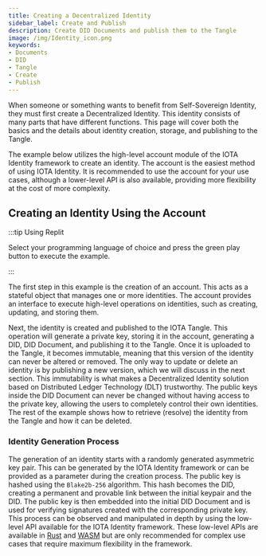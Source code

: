 ```yaml
---
title: Creating a Decentralized Identity
sidebar_label: Create and Publish
description: Create DID Documents and publish them to the Tangle
image: /img/Identity_icon.png
keywords:
- Documents
- DID
- Tangle
- Create
- Publish
---
```


When someone or something wants to benefit from Self-Sovereign Identity, they must first create a Decentralized Identity. This identity consists of many parts that have different functions. This page will cover both the basics and the details about identity creation, storage, and publishing to the Tangle.

The example below utilizes the high-level account module of the IOTA Identity framework to create an identity. The account is the easiest method of using IOTA Identity. It is recommended to use the account for your use cases, although a lower-level API is also available, providing more flexibility at the cost of more complexity.

## Creating an Identity Using the Account

:::tip Using Replit

Select your programming language of choice and press the green play button to execute the example.

:::

<CodeSnippet 
    nodeReplitLink="https://repl.it/@IOTAFoundation/create-did?lite=true"
    rustContent={createDidRustExample}
    nodeGithubLink = "https://github.com/iotaledger/identity.rs/blob/dev/bindings/wasm/examples-account/src/create_did.ts"
    rustGithubLink = "https://github.com/iotaledger/identity.rs/blob/dev/examples/account/create_did.rs"
/>

The first step in this example is the creation of an account. This acts as a stateful object that manages one or more identities. The account provides an interface to execute high-level operations on identities, such as creating, updating, and storing them.

Next, the identity is created and published to the IOTA Tangle. This operation will generate a private key, storing it in the account, generating a DID, DID Document, and publishing it to the Tangle. Once it is uploaded to the Tangle, it becomes immutable, meaning that this version of the identity can never be altered or removed. The only way to update or delete an identity is by publishing a new version, which we will discuss in the next section. This immutability is what makes a Decentralized Identity solution based on Distributed Ledger Technology (DLT) trustworthy. The public keys inside the DID Document can never be changed without having access to the private key, allowing the users to completely control their own identities. The rest of the example shows how to retrieve (resolve) the identity from the Tangle and how it can be deleted.

### Identity Generation Process

The generation of an identity starts with a randomly generated asymmetric key pair. This can be generated by the IOTA Identity framework or can be provided as a parameter during the creation process. The public key is hashed using the `Blake2b-256` algorithm. This hash becomes the DID, creating a permanent and provable link between the initial keypair and the DID. The public key is then embedded into the initial DID Document and is used for verifying signatures created with the corresponding private key. This process can be observed and manipulated in depth by using the low-level API available for the IOTA Identity framework. These low-level APIs are available in [Rust](../libraries/rust/api_reference) and [WASM](../libraries/wasm/api_reference) but are only recommended for complex use cases that require maximum flexibility in the framework.
